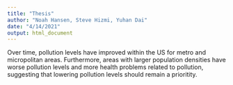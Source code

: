 ---
title: "Thesis"
author: "Noah Hansen, Steve Hizmi, Yuhan Dai"
date: "4/14/2021"
output: html_document
---

Over time, pollution levels have improved within the US for metro and micropolitan areas. Furthermore, areas with larger population densities have worse pollution levels and more health problems related to pollution, suggesting that lowering pollution levels should remain a prioritity.